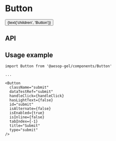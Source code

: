 
<Meta title="Button" component={Button} decorators={[withKnobs]} />

# Button

<Preview>
  <Story name="Base component">
    <Button
      className={text('className', '')}
      dataTestRef={text('dataTestRef', 'dataTestRef')}
      handleClick={action('clicked')}
      hasLightText={boolean('hasLightText', false)}
      id={text('id', '')}
      isAlternate={boolean('isAlternate', false)}
      isEnabled={boolean('isEnabled', true)}
      isInline={boolean('isInline', false)}
      tabIndex={text('tabIndex', '-1')}
      title={text('title', 'Aēsop')}
      type={select('type', ['button', 'reset', 'submit'], 'button')}
    >
      {text('children', 'Button')}
    </Button>
  </Story>
</Preview>

## API

<Props of={Button} />

## Usage example

```
import Button from '@aesop-gel/components/Button'

...

<Button
  className="submit"
  dataTestRef="submit"
  handleClick={handleClick}
  hasLightText={false}
  id="submit"
  isAlternate={false}
  isEnabled={true}
  isInline={false}
  tabIndex={-1}
  title="Submit"
  type="submit"
/>
```
